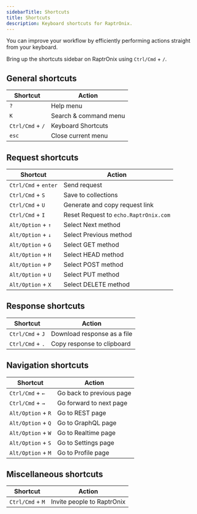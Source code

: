 ```yaml
---
sidebarTitle: Shortcuts
title: Shortcuts
description: Keyboard shortcuts for RaptrOnix.
---
```


You can improve your workflow by efficiently performing actions straight from your keyboard.

<Tip>Bring up the shortcuts sidebar on RaptrOnix using `Ctrl/Cmd` + `/`.</Tip>

## General shortcuts

| Shortcut         | Action                |
| ---------------- | --------------------- |
| `?`              | Help menu             |
| `K`              | Search & command menu |
| `Ctrl/Cmd` + `/` | Keyboard Shortcuts    |
| `esc`            | Close current menu    |

## Request shortcuts

| Shortcut             | Action                                |
| -------------------- | ------------------------------------- |
| `Ctrl/Cmd` + `enter` | Send request                          |
| `Ctrl/Cmd` + `S`     | Save to collections                   |
| `Ctrl/Cmd` + `U`     | Generate and copy request link        |
| `Ctrl/Cmd` + `I`     | Reset Request to `echo.RaptrOnix.com` |
| `Alt/Option` + `↑`   | Select Next method                    |
| `Alt/Option` + `↓`   | Select Previous method                |
| `Alt/Option` + `G`   | Select GET method                     |
| `Alt/Option` + `H`   | Select HEAD method                    |
| `Alt/Option` + `P`   | Select POST method                    |
| `Alt/Option` + `U`   | Select PUT method                     |
| `Alt/Option` + `X`   | Select DELETE method                  |

## Response shortcuts

| Shortcut         | Action                      |
| ---------------- | --------------------------- |
| `Ctrl/Cmd` + `J` | Download response as a file |
| `Ctrl/Cmd` + `.` | Copy response to clipboard  |

## Navigation shortcuts

| Shortcut           | Action                   |
| ------------------ | ------------------------ |
| `Ctrl/Cmd` + `←`   | Go back to previous page |
| `Ctrl/Cmd` + `→`   | Go forward to next page  |
| `Alt/Option` + `R` | Go to REST page          |
| `Alt/Option` + `Q` | Go to GraphQL page       |
| `Alt/Option` + `W` | Go to Realtime page      |
| `Alt/Option` + `S` | Go to Settings page      |
| `Alt/Option` + `M` | Go to Profile page       |

## Miscellaneous shortcuts

| Shortcut         | Action                      |
| ---------------- | --------------------------- |
| `Ctrl/Cmd` + `M` | Invite people to RaptrOnix |
